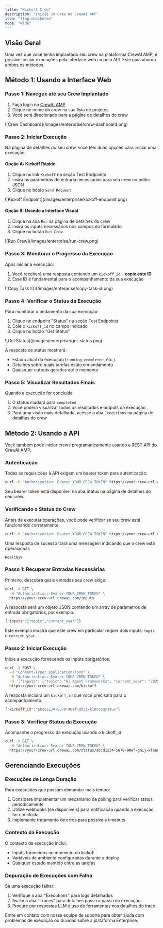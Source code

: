 ```yaml
---
title: "Kickoff Crew"
description: "Inicie um Crew no CrewAI AMP"
icon: "flag-checkered"
mode: "wide"
---
```


## Visão Geral

Uma vez que você tenha implantado seu crew na plataforma CrewAI AMP, é possível iniciar execuções pela interface web ou pela API. Este guia aborda ambos os métodos.

## Método 1: Usando a Interface Web

### Passo 1: Navegue até seu Crew Implantado

1. Faça login no [CrewAI AMP](https://app.crewai.com)
2. Clique no nome do crew na sua lista de projetos
3. Você será direcionado para a página de detalhes do crew

<Frame>
  ![Crew Dashboard](/images/enterprise/crew-dashboard.png)
</Frame>

### Passo 2: Iniciar Execução

Na página de detalhes do seu crew, você tem duas opções para iniciar uma execução:

#### Opção A: Kickoff Rápido

1. Clique no link `Kickoff` na seção Test Endpoints
2. Insira os parâmetros de entrada necessários para seu crew no editor JSON
3. Clique no botão `Send Request`

<Frame>
  ![Kickoff Endpoint](/images/enterprise/kickoff-endpoint.png)
</Frame>

#### Opção B: Usando a Interface Visual

1. Clique na aba `Run` na página de detalhes do crew
2. Insira os inputs necessários nos campos do formulário
3. Clique no botão `Run Crew`

<Frame>
  ![Run Crew](/images/enterprise/run-crew.png)
</Frame>

### Passo 3: Monitorar o Progresso da Execução

Após iniciar a execução:

1. Você receberá uma resposta contendo um `kickoff_id` - **copie este ID**
2. Esse ID é fundamental para o acompanhamento da sua execução

<Frame>
  ![Copy Task ID](/images/enterprise/copy-task-id.png)
</Frame>

### Passo 4: Verificar o Status da Execução

Para monitorar o andamento da sua execução:

1. Clique no endpoint "Status" na seção Test Endpoints
2. Cole o `kickoff_id` no campo indicado
3. Clique no botão "Get Status"

<Frame>
  ![Get Status](/images/enterprise/get-status.png)
</Frame>

A resposta de status mostrará:
- Estado atual da execução (`running`, `completed`, etc.)
- Detalhes sobre quais tarefas estão em andamento
- Quaisquer outputs gerados até o momento

### Passo 5: Visualizar Resultados Finais

Quando a execução for concluída:

1. O status mudará para `completed`
2. Você poderá visualizar todos os resultados e outputs da execução
3. Para uma visão mais detalhada, acesse a aba `Executions` na página de detalhes do crew

## Método 2: Usando a API

Você também pode iniciar crews programaticamente usando a REST API do CrewAI AMP.

### Autenticação

Todas as requisições à API exigem um bearer token para autenticação:

```bash
curl -H "Authorization: Bearer YOUR_CREW_TOKEN" https://your-crew-url.crewai.com
```

Seu bearer token está disponível na aba Status na página de detalhes do seu crew.

### Verificando o Status do Crew

Antes de executar operações, você pode verificar se seu crew está funcionando corretamente:

```bash
curl -H "Authorization: Bearer YOUR_CREW_TOKEN" https://your-crew-url.crewai.com
```

Uma resposta de sucesso trará uma mensagem indicando que o crew está operacional:

```
Healthy%
```

### Passo 1: Recuperar Entradas Necessárias

Primeiro, descubra quais entradas seu crew exige:

```bash
curl -X GET \
  -H "Authorization: Bearer YOUR_CREW_TOKEN" \
  https://your-crew-url.crewai.com/inputs
```

A resposta será um objeto JSON contendo um array de parâmetros de entrada obrigatórios, por exemplo:

```json
{"inputs":["topic","current_year"]}
```

Este exemplo mostra que este crew em particular requer dois inputs: `topic` e `current_year`.

### Passo 2: Iniciar Execução

Inicie a execução fornecendo os inputs obrigatórios:

```bash
curl -X POST \
  -H "Content-Type: application/json" \
  -H "Authorization: Bearer YOUR_CREW_TOKEN" \
  -d '{"inputs": {"topic": "AI Agent Frameworks", "current_year": "2025"}}' \
  https://your-crew-url.crewai.com/kickoff
```

A resposta incluirá um `kickoff_id` que você precisará para o acompanhamento:

```json
{"kickoff_id":"abcd1234-5678-90ef-ghij-klmnopqrstuv"}
```

### Passo 3: Verificar Status da Execução

Acompanhe o progresso da execução usando o kickoff_id:

```bash
curl -X GET \
  -H "Authorization: Bearer YOUR_CREW_TOKEN" \
  https://your-crew-url.crewai.com/status/abcd1234-5678-90ef-ghij-klmnopqrstuv
```

## Gerenciando Execuções

### Execuções de Longa Duração

Para execuções que possam demandar mais tempo:

1. Considere implementar um mecanismo de polling para verificar status periodicamente
2. Utilize webhooks (se disponíveis) para notificação quando a execução for concluída
3. Implemente tratamento de erros para possíveis timeouts

### Contexto da Execução

O contexto da execução inclui:

- Inputs fornecidos no momento do kickoff
- Variáveis de ambiente configuradas durante o deploy
- Qualquer estado mantido entre as tarefas

### Depuração de Execuções com Falha

Se uma execução falhar:

1. Verifique a aba "Executions" para logs detalhados
2. Avalie a aba "Traces" para detalhes passo a passo da execução
3. Procure por respostas LLM e uso de ferramentas nos detalhes do trace

<Card title="Precisa de Ajuda?" icon="headset" href="mailto:support@crewai.com">
  Entre em contato com nossa equipe de suporte para obter ajuda com problemas de execução ou dúvidas sobre a plataforma Enterprise.
</Card>
